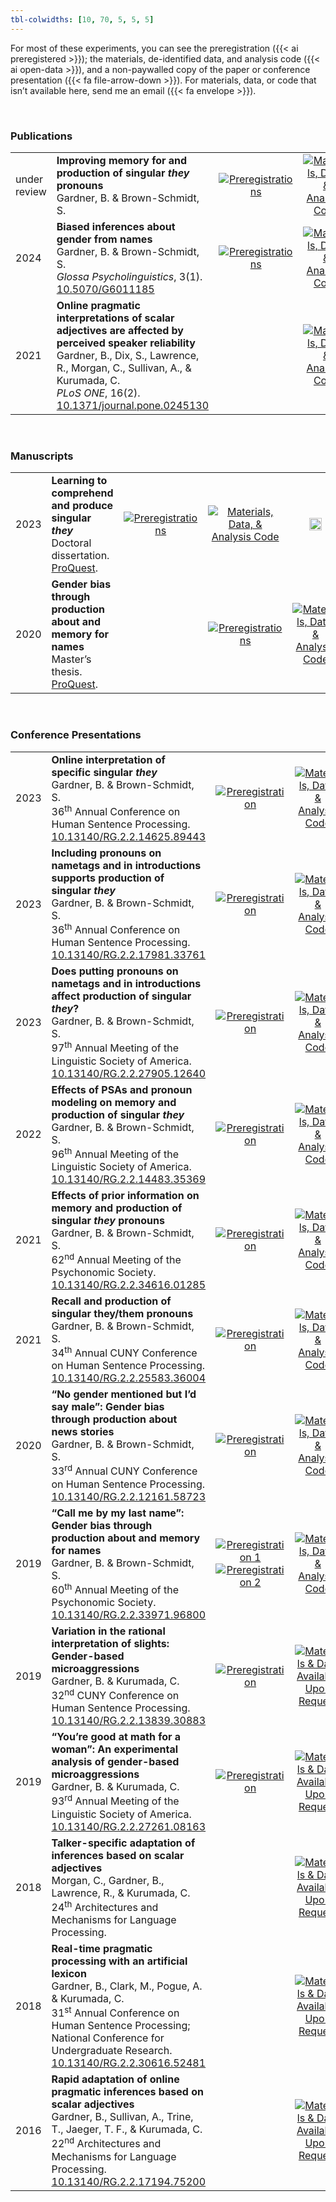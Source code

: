 ```yaml
---
tbl-colwidths: [10, 70, 5, 5, 5]
---
```


For most of these experiments, you can see the preregistration ({{< ai preregistered >}}); the materials, de-identified data, and analysis code ({{< ai open-data >}}), and a non-paywalled copy of the paper or conference presentation ({{< fa file-arrow-down >}}). For materials, data, or code that isn't available here, send me an email ({{< fa envelope >}}).

<br>


### Publications

|    |                    |    |    |    |
|:---|:-------------------|:--:|:--:|:--:|
| under review | **Improving memory for and production of singular *they* pronouns** <br> Gardner, B. & Brown-Schmidt, S. | [![](images/preregistered.png "Preregistrations")](https://osf.io/u7wd5/registrations) | [![](images/open-data.png "Materials, Data, & Analysis Code")](https://github.com/bethanyhgardner/singular-they-public) | [![](images/envelope.png "Manuscript Available Upon Request")](mailto:bethany.gardner@vanderbilt.edu) |
| 2024 | **Biased inferences about gender from names** <br> Gardner, B. & Brown-Schmidt, S. <br> *Glossa Psycholinguistics*, 3(1). [10.5070/G6011185](https://doi.org/10.5070/G6011185) | [![](images/preregistered.png "Preregistrations")](https://osf.io/aypu2/registrations) | [![](images/open-data.png "Materials, Data, & Analysis Code")](https://github.com/bethanyhgardner/gender-bias-names-public) | [![](images/file.png "Download Paper"){width="20"}](https://doi.org/10.5070/G6011185) |
| 2021         | **Online pragmatic interpretations of scalar adjectives are affected by perceived speaker reliability** <br> Gardner, B., Dix, S., Lawrence, R., Morgan, C., Sullivan, A., & Kurumada, C. <br> *PLoS ONE*, 16(2). [10.1371/journal.pone.0245130](https://doi.org/10.1371/journal.pone.0245130) |  | [![](images/open-data.png "Materials, Data, & Analysis Code")](https://osf.io/qty25/) | [![](images/file.png "Download Paper"){width="20"}](https://doi.org/10.1371/journal.pone.0245130) |
<br>

### Manuscripts

|    |                    |    |    |    |    |
|:---|:-------------------|:--:|:--:|:--:|:--:|
| 2023 | **Learning to comprehend and produce singular *they*** <br> Doctoral dissertation. [ProQuest](https://www.proquest.com/docview/2864824940). | [![](images/preregistered.png "Preregistrations")](https://osf.io/u7wd5/registrations) | [![](images/open-data.png "Materials, Data, & Analysis Code")](https://github.com/bethanyhgardner/dissertation) | [![](images/file.png "Download Paper"){width="20"}](http://hdl.handle.net/1803/18385) | [![](images/book-open-solid.png "Read Online As Quarto Book")](https://bethanyhgardner.github.io/dissertation/) |
| 2020 | **Gender bias through production about and memory for names** <br> Master's thesis. [ProQuest](https://www.proquest.com/pqdtglobal/docview/2474962280). |  | [![](images/preregistered.png "Preregistrations")](https://osf.io/aypu2/registrations) | [![](images/open-data.png "Materials, Data, & Analysis Code")](https://github.com/bethanyhgardner/gender-bias-names-public) | [![](images/file.png "Download Paper"){width="20"}](https://www.proquest.com/pqdtglobal/docview/2474962280) |
<br>

### Conference Presentations

|    |                    |    |    |    |
|:---|:-------------------|:--:|:--:|:--:|
| 2023 | **Online interpretation of specific singular *they*** <br> Gardner, B. & Brown-Schmidt, S. <br> 36<sup>th</sup> Annual Conference on Human Sentence Processing. [10.13140/RG.2.2.14625.89443](https://doi.org/10.13140/RG.2.2.14625.89443) | [![](images/preregistered.png "Preregistration")](https://osf.io/r3fy9) | [![](images/open-data.png "Materials, Data, & Analysis Code")](https://github.com/bethanyhgardner/dissertation) | [![](images/file.png "Download Poster"){width="20"}](https://osf.io/3qfh9) |
| 2023 | **Including pronouns on nametags and in introductions supports production of singular *they*** <br> Gardner, B. & Brown-Schmidt, S. <br> 36<sup>th</sup> Annual Conference on Human Sentence Processing. [10.13140/RG.2.2.17981.33761](https://doi.org/10.13140/RG.2.2.17981.33761) | [![](images/preregistered.png "Preregistration")](https://osf.io/bt7yn) | [![](images/open-data.png "Materials, Data, & Analysis Code")](https://github.com/bethanyhgardner/dissertation) | [![](images/file.png "Download Poster"){width="20"}](https://osf.io/phf5b) |
| 2023 | **Does putting pronouns on nametags and in introductions affect production of singular *they*?** <br> Gardner, B. & Brown-Schmidt, S. <br> 97<sup>th</sup> Annual Meeting of the Linguistic Society of America. [10.13140/RG.2.2.27905.12640](https://doi.org/10.13140/RG.2.2.27905.12640) | [![](images/preregistered.png "Preregistration")](https://osf.io/bt7yn) | [![](images/open-data.png "Materials, Data, & Analysis Code")](https://github.com/bethanyhgardner/dissertation) | [![](images/file.png "Download Poster"){width="20"}](https://osf.io/rs6eh) |
| 2022 | **Effects of PSAs and pronoun modeling on memory and production of singular *they*** <br> Gardner, B. & Brown-Schmidt, S. <br> 96<sup>th</sup> Annual Meeting of the Linguistic Society of America. [10.13140/RG.2.2.14483.35369](https://doi.org/10.13140/RG.2.2.14483.35369) | [![](images/preregistered.png "Preregistration")](https://osf.io/3dze4) | [![](images/open-data.png "Materials, Data, & Analysis Code")](https://github.com/bethanyhgardner/dissertation) | [![](images/file.png "Download Poster"){width="20"}](https://osf.io/4u7hy/) |
| 2021 | **Effects of prior information on memory and production of singular *they* pronouns** <br> Gardner, B. & Brown-Schmidt, S. <br> 62<sup>nd</sup> Annual Meeting of the Psychonomic Society. [10.13140/RG.2.2.34616.01285](https://doi.org/10.13140/RG.2.2.34616.01285) | [![](images/preregistered.png "Preregistration")](https://osf.io/3dze4) | [![](images/open-data.png "Materials, Data, & Analysis Code")](https://github.com/bethanyhgardner/dissertation) | [![](images/file.png "Download Slides"){width="20"}](https://osf.io/3unvj/) |
| 2021 | **Recall and production of singular they/them pronouns** <br> Gardner, B. & Brown-Schmidt, S. <br> 34<sup>th</sup> Annual CUNY Conference on Human Sentence Processing. [10.13140/RG.2.2.25583.36004](https://doi.org/10.13140/RG.2.2.25583.36004) | [![](images/preregistered.png "Preregistration")](https://osf.io/cmkw5) | [![](images/open-data.png "Materials, Data, & Analysis Code")](https://github.com/bethanyhgardner/dissertation) | [![](images/file.png "Download Slides"){width="20"}](https://osf.io/egrhn/) | 
| 2020 | **"No gender mentioned but I'd say male": Gender bias through production about news stories** <br> Gardner, B. & Brown-Schmidt, S. <br> 33<sup>rd</sup> Annual CUNY Conference on Human Sentence Processing. [10.13140/RG.2.2.12161.58723](https://doi.org/10.13140/RG.2.2.12161.58723) | [![](images/preregistered.png "Preregistration")](https://osf.io/5hkq3) | [![](images/open-data.png "Materials, Data, & Analysis Code")](https://github.com/bethanyhgardner/gender-bias-names-public) | [![](images/file.png "Download Slides"){width="20"}](https://osf.io/bz9hd/) |
| 2019 | **"Call me by my last name": Gender bias through production about and memory for names** <br> Gardner, B. & Brown-Schmidt, S. <br> 60<sup>th</sup> Annual Meeting of the Psychonomic Society. [10.13140/RG.2.2.33971.96800](https://doi.org/10.13140/RG.2.2.33971.96800) | [![](images/preregistered.png "Preregistration 1")](https://osf.io/9x7wt) [![](images/preregistered.png "Preregistration 2")](https://osf.io/y7qh5) | [![](images/open-data.png "Materials, Data, & Analysis Code")](https://github.com/bethanyhgardner/gender-bias-names-public) | [![](images/file.png "Download Poster"){width="20"}](https://osf.io/mdg4e/) |
| 2019 | **Variation in the rational interpretation of slights: Gender-based microaggressions** <br> Gardner, B. & Kurumada, C. <br> 32<sup>nd</sup> CUNY Conference on Human Sentence Processing. [10.13140/RG.2.2.13839.30883](https://doi.org/10.13140/RG.2.2.13839.30883) | [![](images/preregistered.png "Preregistration")](https://osf.io/szcw5) | [![](images/envelope.png "Materials & Data Available Upon Request")](mailto:bethany.gardner@vanderbilt.edu) | [![](images/file.png "Download Poster"){width="20"}](https://osf.io/e68sy/) |
| 2019 | **"You're good at math for a woman": An experimental analysis of gender-based microaggressions** <br> Gardner, B. & Kurumada, C. <br> 93<sup>rd</sup> Annual Meeting of the Linguistic Society of America. [10.13140/RG.2.2.27261.08163](https://doi.org/10.13140/RG.2.2.27261.08163) | [![](images/preregistered.png "Preregistration")](https://osf.io/347sr) | [![](images/envelope.png "Materials & Data Available Upon Request")](mailto:bethany.gardner@vanderbilt.edu) | [![](images/file.png "Download Poster"){width="20"}](https://osf.io/m8zhe/) |
| 2018 | **Talker-specific adaptation of inferences based on scalar adjectives** <br> Morgan, C., Gardner, B., Lawrence, R., & Kurumada, C. <br> 24<sup>th</sup> Architectures and Mechanisms for Language Processing. | | [![](images/envelope.png "Materials & Data Available Upon Request")](mailto:bethany.gardner@vanderbilt.edu) | [![](images/file.png "Download Poster"){width="20"}](https://osf.io/qf5e6/)  |
| 2018 | **Real-time pragmatic processing with an artificial lexicon** <br> Gardner, B., Clark, M., Pogue, A. & Kurumada, C. <br> 31<sup>st</sup> Annual Conference on Human Sentence Processing; National Conference for Undergraduate Research. [10.13140/RG.2.2.30616.52481](https://doi.org/10.13140/RG.2.2.30616.52481) | | [![](images/envelope.png "Materials & Data Available Upon Request")](mailto:bethany.gardner@vanderbilt.edu) | [![](images/file.png "Download Poster"){width="20"}](https://osf.io/kbs5t/) |
| 2016 | **Rapid adaptation of online pragmatic inferences based on scalar adjectives** <br> Gardner, B., Sullivan, A., Trine, T., Jaeger, T. F., & Kurumada, C. <br> 22<sup>nd</sup> Architectures and Mechanisms for Language Processing. [10.13140/RG.2.2.17194.75200](https://doi.org/10.13140/RG.2.2.17194.75200) | | [![](images/envelope.png "Materials & Data Available Upon Request")](mailto:bethany.gardner@vanderbilt.edu) | [![](images/file.png "Download Poster"){width="20"}](https://osf.io/u63ed/) |
